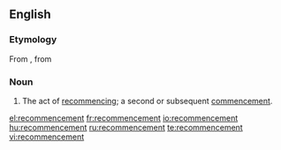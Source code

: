 ==English==
===Etymology===
From  {{etyl|frm|en}} {{term|recommencement|lang=frm}}, from {{etyl|fro|en}}
===Noun===
{{en-noun}}
# The act of [[recommence|recommencing]]; a second or subsequent [[commencement]].

[[el:recommencement]]
[[fr:recommencement]]
[[io:recommencement]]
[[hu:recommencement]]
[[ru:recommencement]]
[[te:recommencement]]
[[vi:recommencement]]